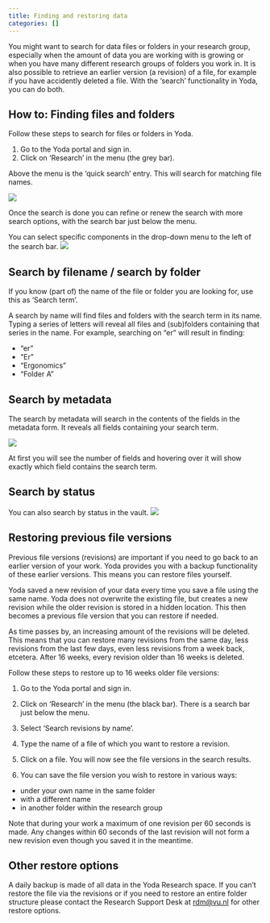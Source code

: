 ```yaml
---
title: Finding and restoring data
categories: []
---
```


You might want to search for data files or folders in your research group, especially when the amount of data you are working with is growing or when you have many different research groups of folders you work in. It is also possible to retrieve an earlier version (a revision) of a file, for example if you have accidently deleted a file. With the ‘search’ functionality in Yoda, you can do both.

## How to: Finding files and folders

Follow these steps to search for files or folders in Yoda.

1. Go to the Yoda portal and sign in.
2. Click on 'Research' in the menu (the grey bar).

Above the menu is the ‘quick search’ entry. This will search for matching file names.

![](/public/manuals/yoda/fr-searchbar.png)

Once the search is done you can refine or renew the search with more search options, with the search bar just below the menu.

You can select specific components in the drop-down menu to the left of the search bar.
![](/public/manuals/yoda/fr-searchoptions.png)

## Search by filename / search by folder

If you know (part of) the name of the file or folder you are looking for, use this as ‘Search term’.

A search by name will find files and folders with the search term in its name. Typing a series of letters will reveal all files and (sub)folders containing that series in the name. For example, searching on “er” will result in finding:

- “er”
- “Er”
- “Ergonomics”
- “Folder A”

## Search by metadata

The search by metadata will search in the contents of the fields in the metadata form. It reveals all fields containing your search term.

![](/public/manuals/yoda/fr-searchmetadata.png)

At first you will see the number of fields and hovering over it will show exactly which field contains the search term.

## Search by status

You can also search by status in the vault.
![](/public/manuals/yoda/fr-searchstatus.png)

## Restoring previous file versions

Previous file versions (revisions) are important if you need to go back to an earlier version of your work. Yoda provides you with a backup functionality of these earlier versions. This means you can restore files yourself.

Yoda saved a new revision of your data every time you save a file using the same name. Yoda does not overwrite the existing file, but creates a new revision while the older revision is stored in a hidden location. This then becomes a previous file version that you can restore if needed.

As time passes by, an increasing amount of the revisions will be deleted. This means that you can restore many revisions from the same day, less revisions from the last few days, even less revisions from a week back, etcetera. After 16 weeks, every revision older than 16 weeks is deleted.

Follow these steps to restore up to 16 weeks older file versions:

1. Go to the Yoda portal and sign in.

2. Click on 'Research' in the menu (the black bar). There is a search bar just below the menu.

3. Select ‘Search revisions by name’.

4. Type the name of a file of which you want to restore a revision.

5. Click on a file. You will now see the file versions in the search results.

6. You can save the file version you wish to restore in various ways:
- under your own name in the same folder
- with a different name
- in another folder within the research group

Note that during your work a maximum of one revision per 60 seconds is made. Any changes within 60 seconds of the last revision will not form a new revision even though you saved it in the meantime.

## Other restore options
A daily backup is made of all data in the Yoda Research space. 
If you can't restore the file via the revisions or if you need to restore an entire folder structure please contact
the Research Support Desk at [rdm@vu.nl](mailto:rdm@vu.nl) for other restore options.  
